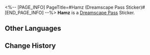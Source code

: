 <%-- [PAGE_INFO]
PageTitle=#Hamz (Dreamscape Pass Sticker)#
[END_PAGE_INFO] --%>
{{Stub|Location information}}
{{Item Infobox
|title       = Hamz
|id          = 223708
|image       = Dreamscape Pass Sticker Hamz.png{{subst:void|<!--$UPLOAD:<<SpriteOutput/TravelBrochure/StickFigures/223708.png>-<Dreamscape Pass Sticker Hamz.png>-<Item Icons>>-->}}
|type        = Dreamscape Pass Sticker
|type2       = Stars in the Dream Stickers
|invCategory = 
|rarity      = 4
|effect      = 
|description = Digital stickers that can be used to decorate the pages of the Dreamtour Handbook. They come in many different styles.
|source1     = [[Find the best seat for watching the competition in the Hamster Ball Knight section of the Studios Theme Park]]
}}
{{Description|Roll out! Speed is life!}}
'''Hamz''' is a [[Dreamscape Pass]] Sticker.

==Other Languages==
{{Other Languages
|en   = Hamz
|zhs  = 哈姆兹
|zht  = 哈姆茲
|ja   = ハムーツ
|ko   = 햄즈
|es   = Hamz
|fr   = Hamz
|ru   = Хамз
|th   = Hamz
|vi   = Hamz
|de   = Hamz
|id   = Hamz
|pt   = Hamz
}}

==Change History==
{{Change History|2.1}}